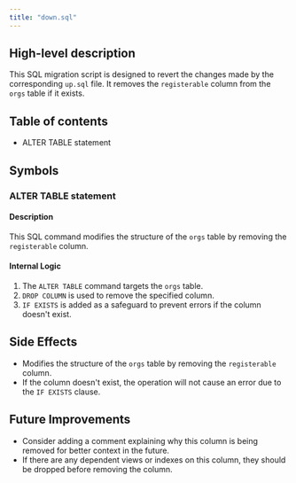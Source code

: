 ```yaml
---
title: "down.sql"
---
```


## High-level description
This SQL migration script is designed to revert the changes made by the corresponding `up.sql` file. It removes the `registerable` column from the `orgs` table if it exists.

## Table of contents
- ALTER TABLE statement

## Symbols

### ALTER TABLE statement
#### Description
This SQL command modifies the structure of the `orgs` table by removing the `registerable` column.

#### Internal Logic
1. The `ALTER TABLE` command targets the `orgs` table.
2. `DROP COLUMN` is used to remove the specified column.
3. `IF EXISTS` is added as a safeguard to prevent errors if the column doesn't exist.

## Side Effects
- Modifies the structure of the `orgs` table by removing the `registerable` column.
- If the column doesn't exist, the operation will not cause an error due to the `IF EXISTS` clause.

## Future Improvements
- Consider adding a comment explaining why this column is being removed for better context in the future.
- If there are any dependent views or indexes on this column, they should be dropped before removing the column.